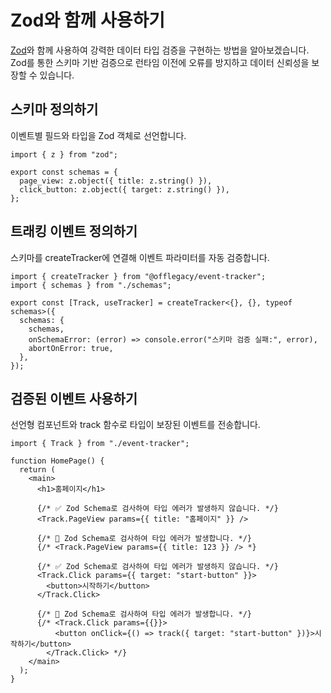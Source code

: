
# Zod와 함께 사용하기

[Zod](https://zod.dev/)와 함께 사용하여 강력한 데이터 타입 검증을 구현하는 방법을 알아보겠습니다.  
Zod를 통한 스키마 기반 검증으로 런타임 이전에 오류를 방지하고 데이터 신뢰성을 보장할 수 있습니다.

<Steps>

## 스키마 정의하기

이벤트별 필드와 타입을 Zod 객체로 선언합니다.

```tsx {4-5}
import { z } from "zod";

export const schemas = {
  page_view: z.object({ title: z.string() }),
  click_button: z.object({ target: z.string() }),
};
```

## 트래킹 이벤트 정의하기

스키마를 createTracker에 연결해 이벤트 파라미터를 자동 검증합니다.

```tsx {5-9}
import { createTracker } from "@offlegacy/event-tracker";
import { schemas } from "./schemas";

export const [Track, useTracker] = createTracker<{}, {}, typeof schemas>({
  schemas: {
    schemas,
    onSchemaError: (error) => console.error("스키마 검증 실패:", error),
    abortOnError: true,
  },
});
```

## 검증된 이벤트 사용하기

선언형 컴포넌트와 track 함수로 타입이 보장된 이벤트를 전송합니다.

```tsx {11, 17-19}
import { Track } from "./event-tracker";

function HomePage() {
  return (
    <main>
      <h1>홈페이지</h1>

      {/* ✅ Zod Schema로 검사하여 타입 에러가 발생하지 않습니다. */}
      <Track.PageView params={{ title: "홈페이지" }} />

      {/* 🚨 Zod Schema로 검사하여 타입 에러가 발생합니다. */}
      {/* <Track.PageView params={{ title: 123 }} /> *}

      {/* ✅ Zod Schema로 검사하여 타입 에러가 발생하지 않습니다. */}
      <Track.Click params={{ target: "start-button" }}>
        <button>시작하기</button>
      </Track.Click>

      {/* 🚨 Zod Schema로 검사하여 타입 에러가 발생합니다. */}
      {/* <Track.Click params={{}}>
          <button onClick={() => track({ target: "start-button" })}>시작하기</button>
        </Track.Click> */}
    </main>
  );
}
```

</Steps>
